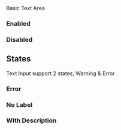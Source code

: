 
<Meta of={TextArea} />
<Title>Components/TextArea</Title>
<Subtitle>Basic Text Area</Subtitle>

<Primary />
<Controls />

### Enabled

<Canvas of={TextArea.Enabled} />

### Disabled

<Canvas of={TextArea.Disabled} />

## States

Text Input support 2 states, Warning & Error

### Error

<Canvas of={TextArea.Error} />

### No Label

<Canvas of={TextArea.NoLabel} />

### With Description

<Canvas of={TextArea.Description} />
